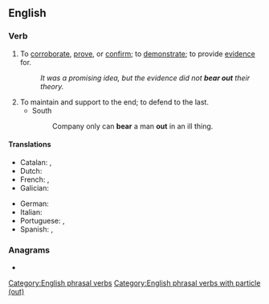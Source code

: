 ==English==

===Verb===
{{en-verb|bears out|bearing out|bore out|borne out}}

# {{lb|en|transitive}} To [[corroborate]], [[prove]], or [[confirm]]; to [[demonstrate]]; to provide [[evidence]] for.
#: ''It was a promising idea, but the evidence did not '''bear out''' their theory.''
# To maintain and support to the end; to defend to the last.
#* South
#*: Company only can '''bear''' a man '''out''' in an ill thing.

====Translations====
{{trans-top|To corroborate, prove, or confirm}}
* Catalan: {{t+|ca|confirmar}}, {{t+|ca|corroborar}}
* Dutch: {{t+|nl|bevestigen}}
* French: {{t+|fr|confirmer}}, {{t+|fr|corroborer}}
* Galician: {{t+|gl|confirmar}}
{{trans-mid}}
* German: {{t+|de|bestätigen}}
* Italian: {{t+|it|confermare}}
* Portuguese: {{t+|pt|confirmar}}, {{t+|pt|corroborar}}
* Spanish: {{t+|es|confirmar}}, {{t+|es|corroborar}}
{{trans-bottom}}

{{trans-top|To maintain and support to the end; to defend to the last.}}
{{trans-mid}}
{{trans-bottom}}

===Anagrams===
* {{anagrams|en|U-boater|outbear}}

[[Category:English phrasal verbs]]
[[Category:English phrasal verbs with particle (out)]]